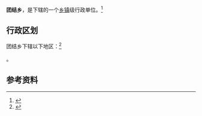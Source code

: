 {{中国乡级行政区|53/06/25/201/000}}

'''团结乡'''，是{{PRC admin/fullname|53/06/25/201/000|3}}下辖的一个[[乡镇|乡镇]]级行政单位。<ref>{{PRC admin/ref sgc|{{PRC admin/parent|53/06/25/201/000}}}}</ref>

== 行政区划 ==

团结乡下辖以下地区：<ref>{{PRC admin/ref sgc|53/06/25/201/000}}</ref>

{{PRC admin/children|53/06/25/201/000}}。

== 参考资料 ==

{{reflist}}

{{行政区划小作品}}
{{PRC admin/navcat|53/06/25/201/000}}